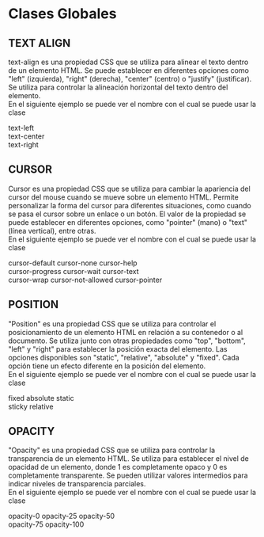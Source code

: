 
<Meta title="Clases/Clases Globales" />

# Clases Globales

## TEXT ALIGN

text-align es una propiedad CSS que se utiliza para alinear el texto dentro de un elemento HTML.
Se puede establecer en diferentes opciones como "left" (izquierda), "right" (derecha), "center" (centro) o "justify" (justificar).
Se utiliza para controlar la alineación horizontal del texto dentro del elemento. <br/>
En el siguiente ejemplo se puede ver el nombre con el cual se puede usar la clase

<Canvas>
  <div>
    <div class="text-left">
      <span class="mat-h3">text-left</span>
    </div>
    <div class="text-center">
      <span class="mat-h3">text-center</span>
    </div>
    <div class="text-right">
      <span class="mat-h3">text-right</span>
    </div>
  </div>
</Canvas>

## CURSOR

Cursor es una propiedad CSS que se utiliza para cambiar la apariencia del cursor del mouse cuando se mueve sobre un elemento HTML.
Permite personalizar la forma del cursor para diferentes situaciones, como cuando se pasa el cursor sobre un enlace o un botón.
El valor de la propiedad se puede establecer en diferentes opciones, como "pointer" (mano) o "text" (línea vertical), entre otras. <br/>
En el siguiente ejemplo se puede ver el nombre con el cual se puede usar la clase

<Canvas>
  <div>
    <div class="d-grid">
      <div class="d-flex column gap-5">
        <div class="grid-template-3 ">
          <span class="mat-h3 cursor-default text-center">cursor-default</span>
          <span class="mat-h3 cursor-none text-center">cursor-none</span>
          <span class="mat-h3 cursor-help text-center">cursor-help</span>
        </div>
        <div class="grid-template-3 ">
          <span class="mat-h3 cursor-progress text-center">
            cursor-progress
          </span>
          <span class="mat-h3 cursor-wait text-center">cursor-wait</span>
          <span class="mat-h3 cursor-text text-center">cursor-text</span>
        </div>
        <div class="grid-template-3 ">
          <span class="mat-h3 cursor-wrap text-center">cursor-wrap</span>
          <span class="mat-h3 cursor-not-allowed text-center">
            cursor-not-allowed
          </span>
          <span class="mat-h3 cursor-pointer text-center">cursor-pointer</span>
        </div>
      </div>
    </div>
  </div>
</Canvas>

## POSITION

"Position" es una propiedad CSS que se utiliza para controlar el posicionamiento de un elemento HTML en relación a su contenedor o al documento.
Se utiliza junto con otras propiedades como "top", "bottom", "left" y "right" para establecer la posición exacta del elemento.
Las opciones disponibles son "static", "relative", "absolute" y "fixed". Cada opción tiene un efecto diferente en la posición del elemento. <br/>
En el siguiente ejemplo se puede ver el nombre con el cual se puede usar la clase

<Canvas>
  <div class="d-grid">
    <div class="d-flex column gap-5">
      <div class="grid-template-3">
        <span class="mat-h3 text-center">fixed</span>
        <span class="mat-h3 text-center">absolute</span>
        <span class="mat-h3 text-center">static</span>
      </div>
      <div class="grid-template-2">
        <span class="mat-h3 text-center">sticky</span>
        <span class="mat-h3 text-center">relative</span>
      </div>
    </div>
  </div>
</Canvas>

## OPACITY

"Opacity" es una propiedad CSS que se utiliza para controlar la transparencia de un elemento HTML.
Se utiliza para establecer el nivel de opacidad de un elemento, donde 1 es completamente opaco y 0 es completamente transparente.
Se pueden utilizar valores intermedios para indicar niveles de transparencia parciales. <br/>
En el siguiente ejemplo se puede ver el nombre con el cual se puede usar la clase

<Canvas>
  <div class="d-grid">
    <div class="d-flex column gap-5">
      <div class="grid-template-3">
        <span class="mat-h3 opacity-0 text-center">opacity-0</span>
        <span class="mat-h3 opacity-25 text-center">opacity-25</span>
        <span class="mat-h3 opacity-50 text-center">opacity-50</span>
      </div>
      <div class="grid-template-2">
        <span class="mat-h3 opacity-75 text-center"> opacity-75</span>
        <span class="mat-h3 opacity-100 text-center">opacity-100</span>
      </div>
    </div>
  </div>
</Canvas>
